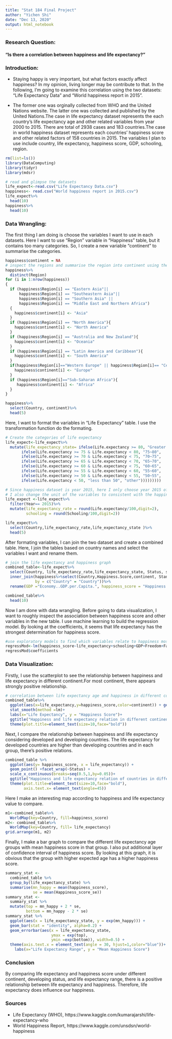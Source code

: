 ```yaml
---
title: "Stat 184 Final Project"
author: "Yichen Shi"
date: "Dec 13, 2020"
output: html_notebook
---
```


### Research Question: 
#### "Is there a correlation between happiness and life expectancy?"

### Introduction:

* Staying happy is very important, but what factors exactly affect happiness? In my opinion, living longer may be contribute to that. In the following, I'm going to examine this correlation using the two datasets: "Life Expectancy Data" and "World happiness report in 2015".

* The former one was orginally collected from WHO and the United Nations website. The latter one was collected and published by the United Nations.The case in life
expectancy dataset represents the each country's life expectancy age and other related variables from year 2000 to 2015. There are total of 2938 cases and 183 countries.The case in world happiness dataset represents each countries' happiness score and other related factors of 158 countries in 2015. The variables I plan to use include country, life expectancy, happiness score, GDP, schooling, region.

```r
rm(list=ls())
library(DataComputing)
library(tidyr)
library(mdsr)
```

```r
# read and glimpse the datasets
life_expect<-read.csv("Life Expectancy Data.csv")
happiness<- read.csv("World happiness report in 2015.csv")
life_expect%>%
  head(10)
happiness%>%
  head(10)
```

### Data Wrangling:

The first thing I am doing is choose the variables I want to use in each datasets. Here I want to use "Region" variable in "Happiness" table, but it contains too many categories. So, I create a new variable "continent" to summarise the categories.

```r
happiness$continent = NA
# inspect the regions and summarise the region into continent using the for loop.
happiness%>%
  distinct(Region)
for (i in 1:nrow(happiness))
{
  if (happiness$Region[i] == "Eastern Asia"||
      happiness$Region[i] == "Southeastern Asia"||
      happiness$Region[i] == "Southern Asia" ||
      happiness$Region[i] == "Middle East and Northern Africa")
  {
    happiness$continent[i] <- "Asia"
  }
  if (happiness$Region[i] == "North America"){
    happiness$continent[i] <- "North America"
  }
  if (happiness$Region[i] == "Australia and New Zealand"){
    happiness$continent[i] <- "Oceania"
  }
  if (happiness$Region[i] == "Latin America and Caribbean"){
    happiness$continent[i] <- "South America"
  }
  if(happiness$Region[i]=="Western Europe" || happiness$Region[i]== "Central and Eastern Europe"){
    happiness$continent[i] <- "Europe"
  } 
  if (happiness$Region[i]=="Sub-Saharan Africa"){
     happiness$continent[i] <- "Africa"
  }
}

happiness%>%
  select(Country, continent)%>%
  head(5)
```

Here, I want to format the variables in "Life Expectancy" table. I use the transformation function do the formating.

```r
# Create the categories of life expectancy 
life_expect<-life_expect%>%
  mutate(life_expectancy_state= ifelse(Life.expectancy >= 80, "Greater than 80",
       ifelse(Life.expectancy >= 75 & Life.expectancy < 80, "75~80",
       ifelse(Life.expectancy >= 70 & Life.expectancy < 75, "70~75",
       ifelse(Life.expectancy >= 65 & Life.expectancy < 70, "65~70",
       ifelse(Life.expectancy >= 60 & Life.expectancy < 75, "60~65",
       ifelse(Life.expectancy >= 55 & Life.expectancy < 60, "55~60",
       ifelse(Life.expectancy >= 50 & Life.expectancy < 55, "50~55",
       ifelse(Life.expectancy < 50, "less than 50", "other")))))))))

# Since happiness dataset is year 2015, here I only choose year 2015 of life expectency data. 
# I also change the unit of the variables to consistent with the happiness table
life_expect <-life_expect%>%
  filter(Year== 2015)%>%
  mutate(life_expectancy_rate = round(Life.expectancy/100,digit=2),
         schooling = round(Schooling/100,digit=2))

life_expect%>%
  select(Country,life_expectancy_rate,life_expectancy_state )%>%
  head(5)
```

After formating variables, I can join the two dataset and create a combined table. Here, I join the tables based on country names and select the variables I want and rename them.

```r
# join the life expectancy and happiness graph
combined_table<-life_expect%>%
  select(Country, life_expectancy_rate,life_expectancy_state, Status, schooling)%>%
  inner_join(happiness%>%select(Country,Happiness.Score,continent, Standard.Error,Economy..GDP.per.Capita., Freedom, Family),
             by = c("Country" = "Country"))%>%
  rename(GDP ="Economy..GDP.per.Capita.", happiness_score = "Happiness.Score", Happiness_score_se= Standard.Error, life_expectancy = "life_expectancy_rate")

combined_table%>%
  head(10)

```

Now I am done with data wrangling. Before going to data visualization, I want to roughly inspect the association between happiness score and other variables in the new table. I use machine learning to build the regression model. By looking at the coefficients, it seems that life expectancy has the strongest determination for happiness score.

```r
#use exploratory models to find which variables relate to happiness most
regressMod<-lm(happiness_score~life_expectancy+schooling+GDP+Freedom+Family, data=combined_table)
regressMod$coefficients
```


### Data Visualization:

Firstly, I use the scatterplot to see the relationship between happiness and life expectancy in different continent.For most continent, there appears strongly positive relationship.

```r
# correlation between life expectancy age and happiness in different continent group
combined_table%>%
  ggplot(aes(x=life_expectancy,y=happiness_score,color=continent)) + geom_point()+
  stat_smooth(method =lm)+
  labs(x="Life Expectancy", y = "Happiness Score")+
  ggtitle("Happiness and life expectancy relation in different continent ")+
  theme(plot.title=element_text(size=10,face="bold"))
```

Next, I compare the relationship between happiness and life expectancy considering developed and developing countries. The life expectancy for developed countries are higher than developing countries and in each group, there's positive relations.

```r
combined_table %>%
  ggplot(aes(y= happiness_score, x = life_expectancy)) + 
  geom_point() +facet_wrap(~Status) +
  scale_x_continuous(breaks=seq(0.5,1,by=0.05))+
  ggtitle("Happiness and life expectancy relation of countries in different status ")+
  theme(plot.title=element_text(size=10,face="bold"),
        axis.text.x= element_text(angle=45))
```

Here I make an interesting map according to happiness and life expectancy value to compare.

```r
m1<-combined_table%>%
  WorldMap(key=Country, fill=happiness_score)
m2<- combined_table%>%
  WorldMap(key=Country, fill= life_expectancy)
grid.arrange(m1, m2)

```

Finally, I make a bar graph to compare the different life expectancy age groups with mean happiness score in that group. I also put additional layer of confidence interval of happiness score. By looking at this graph, it is obvious that the group with higher expected age has a higher happiness score.

```r
summary_stat <-
  combined_table %>%
  group_by(life_expectancy_state) %>%
  summarise(mn_happy = mean(happiness_score),
            se = mean(Happiness_score_se)) 
summary_stat <- 
  summary_stat %>%
  mutate(top = mn_happy + 2 * se,
         bottom = mn_happy - 2 * se) 
summary_stat %>%
  ggplot(aes(x = life_expectancy_state, y = exp(mn_happy))) +
  geom_bar(stat = "identity", alpha=0.2) +
  geom_errorbar(aes(x = life_expectancy_state, 
                    ymax = exp(top), 
                    ymin =exp(bottom)), width=0.5) +
  theme(axis.text.x = element_text(angle = 30, hjust=1,color="blue"))+
    labs(x="Life Expectancy Range", y = "Mean Happiness Score")

```

### Conclusion

By comparing life expectancy and happiness score under different continent, developing status, and life expectancy range, there is a positive relationship between life expectancy and happiness. Therefore, life expectancy does influence our happiness.

### Sources
* Life Expectancy (WHO), https://www.kaggle.com/kumarajarshi/life-expectancy-who 
* World Happiness Report, https://www.kaggle.com/unsdsn/world-happiness

